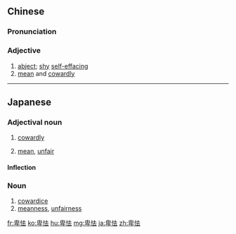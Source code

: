 ==Chinese==
{{zh-forms}}

===Pronunciation===
{{zh-pron
|m=bēi怯
|c=bei1 hip3
|cat=a
}}

===Adjective===
{{zh-adj}}

# [[abject]]; [[shy]] [[self-effacing]]
# [[mean]] and [[cowardly]]

----

==Japanese==
{{ja-kanjitab|ひ|きょう|yomi=on}}

===Adjectival noun===
{{ja-adj|ひきょう|decl=な}}

# [[cowardly]]
#: {{ja-usex|'''卑怯'''者！|^'''ひきょう'''もの！|Dastard!}}
# [[mean]], [[unfair]]

====Inflection====
{{ja-na|卑怯|ひきょう|hikyō}}

===Noun===
{{ja-noun|ひきょう}}

# [[cowardice]]
# [[meanness]], [[unfairness]]

[[fr:卑怯]]
[[ko:卑怯]]
[[hu:卑怯]]
[[mg:卑怯]]
[[ja:卑怯]]
[[zh:卑怯]]